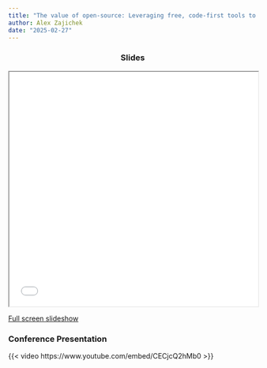 ```yaml
---
title: "The value of open-source: Leveraging free, code-first tools to iterate toward advanced analytics"
author: Alex Zajichek
date: "2025-02-27"
---
```


```{=html}
<center>
<h3>Slides</h3>
<iframe width = 100% height = 475px class="slide-deck" src="slides.html"></iframe>
</center>
```

[Full screen slideshow](slides.qmd)

### Conference Presentation

{{< video https://www.youtube.com/embed/CECjcQ2hMb0 >}}